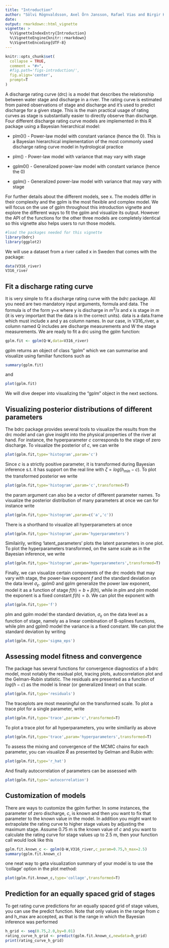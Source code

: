 ```yaml
---
title: "Introduction"
author: "Sölvi Rögnvaldsson, Axel Örn Jansson, Rafael Vias and Birgir Hrafnkelsson"
date:
output: rmarkdown::html_vignette
vignette: >
  %\VignetteIndexEntry{Introduction}
  %\VignetteEngine{knitr::rmarkdown}
  %\VignetteEncoding{UTF-8}
---
```


```r
knitr::opts_chunk$set(
  collapse = TRUE,
  comment = "#>",
  #fig.path='figs-introduction/',
  fig.align='center',
  prompt=T
)
```
A discharge rating curve (drc) is a model that describes the relationship between water stage and discharge in a river. The rating curve is estimated from paired observations of stage and discharge and it's used to predict discharge for a given stage. This is the main practical usage of rating curves as stage is substantially easier to directly observe than discharge. Four different discharge rating curve models are implemented in this R package using a Bayesian hierarchical model:

* plm0() - Power-law model with constant variance (hence the 0). This is a Bayesian hierarchical implementation of the most commonly used discharge rating curve model in hydrological practice

* plm() - Power-law model with variance that may vary with stage

* gplm0() - Generalized power-law model with constant variance (hence the 0)

* gplm() - Generalized power-law model with variance that may vary with stage

For further details about the different models, see x. The models differ in their complexity and the gplm is the most flexible and complex model. We will focus on the use of gplm throughout this introduction vignette and explore the different ways to fit the gplm and visualize its output. However the API of the functions for the other three models are completely identical so this vignette also helps users to run those models. 
```r
#load the packages needed for this vignette
library(bdrc)
library(ggplot2)
```
We will use a dataset from a river called x in Sweden that comes with the package:
```r
data(V316_river)
V316_river
```
## Fit a discharge rating curve
It is very simple to fit a discharge rating curve with the _bdrc_ package. All you need are two mandatory input arguments, formula and data. The formula is of the form y~x where y is discharge in $m^3/s$ and x is stage in $m$ (it is very important that the data is in the correct units). data is a data.frame which must include x and y as column names. In our case, in V316_river, a column named Q includes are discharge measurements and W the stage measurements. We are ready to fit a drc using the gplm function:

```r
gplm.fit <- gplm(Q~W,data=V316_river)
```
gplm returns an object of class "gplm" which we can summarise and visualize using familiar functions such as

```r
summary(gplm.fit)
```
and

```r
plot(gplm.fit)
```

We will dive deeper into visualizing the "gplm" object in the next sections.

## Visualizing posterior distributions of different parameters
The bdrc package provides several tools to visualize the results from the drc model and can give insight into the physical properties of the river at hand. For instance, the hyperparameter $c$ corresponds to the stage of zero discharge. To visualize the posterior of $c$, we can write

```r
plot(gplm.fit,type='histogram',param='c')
```
Since $c$ is a strictly positive parameter, it is transformed during Bayesian inference s.t. it has support on the real line with $\zeta=log(h_{min}-c)$. To plot the transformed posterior we write

```r
plot(gplm.fit,type='histogram',param='c',transformed=T)
```
the param argument can also be a vector of different parameter names. To visualize the posterior distribution of many parameters at once we can for instance write

```r
plot(gplm.fit,type='histogram',param=c('a','c'))
```
There is a shorthand to visualize all hyperparameters at once
```r
plot(gplm.fit,type='histogram',param='hyperparameters')
```
Similairily, writing 'latent_parameters' plots the latent parameters in one plot. To plot the hyperparameters transformed, on the same scale as in the Bayesian inference, we write

```r
plot(gplm.fit,type='histogram',param='hyperparameters',transformed=T)
```

Finally, we can visualize certain components of the drc models that may vary with stage, the power-law exponent $f$ and the standard deviation on the data level $\sigma_{\varepsilon}$. gplm0 and gplm generalize the power law exponent, model it as a function of stage $f(h)=b+\beta(h)$, while in plm and plm model the exponent is a fixed constant $f(h)=b$. We can plot the exponent with

```r
plot(gplm.fit,type='f')
```
plm and gplm model the standard deviation, $\sigma_{\varepsilon}$ on the data level as a function of stage, namely as a linear combination of B-splines functions, while plm and gplm0 model the variance is a fixed constant. We can plot the standard deviation by writing
```r
plot(gplm.fit,type='sigma_eps')
```

## Assessing model fitness and convergence
The package has several functions for convergence diagnostics of a bdrc model, most notably the residual plot, tracing plots, autocorrelation plot and the Gelman-Rubin statistic. The residuals are presented as a function of $log(h-c)$ as the model is linear (or generalized linear) on that scale. 
```r
plot(gplm.fit,type='residuals')
```
The traceplots are most meaningful on the transformed scale. To plot a trace plot for a single parameter, write

```r
plot(gplm.fit,type='trace',param='c',transformed=T)
```

To plot a trace plot for all hyperparameters, you write similiarily as above
```r
plot(gplm.fit,type='trace',param='hyperparameters',transformed=T)
```

To assess the mixing and convergence of the MCMC chains for each parameter, you can visualize $\hat{R}$ as presented by Gelman and Rubin with:
```r
plot(gplm.fit,type='r_hat')
```
And finally autocorrelation of parameters can be assessed with
```r
plot(gplm.fit,type='autocorrelation')
```


## Customization of models
There are ways to customize the gplm further. In some instances, the parameter of zero discharge, $c$, is known and then you want to fix that parameter to the known value in the model. In addition you might want to extrapolate the rating curve to higher stage values by adjusting the maximum stage. Assume 0.75 m is the known value of $c$ and you want to calculate the rating curve for stage values up to 2.5 m, then your function call would look like this
```r
gplm.fit.known_c <- gplm(Q~W,V316_river,c_param=0.75,h_max=2.5)
summary(gplm.fit.known_c)
```
one neat way to geta visualization summary of your model is to use the 'collage' option in the plot method:

```r
plot(gplm.fit.known_c,type='collage',transformed=T)
```

## Prediction for an equally spaced grid of stages
To get rating curve predictions for an equally spaced grid of stage values, you can use the predict function. Note that only values in the range from $c$ and h_max are accepted, as that is the range in which the Bayesian inference was performed
```r
h_grid <- seq(0.75,2.0,by=0.01)
rating_curve_h_grid <- predict(gplm.fit.known_c,newdata=h_grid)
print(rating_curve_h_grid)
```

